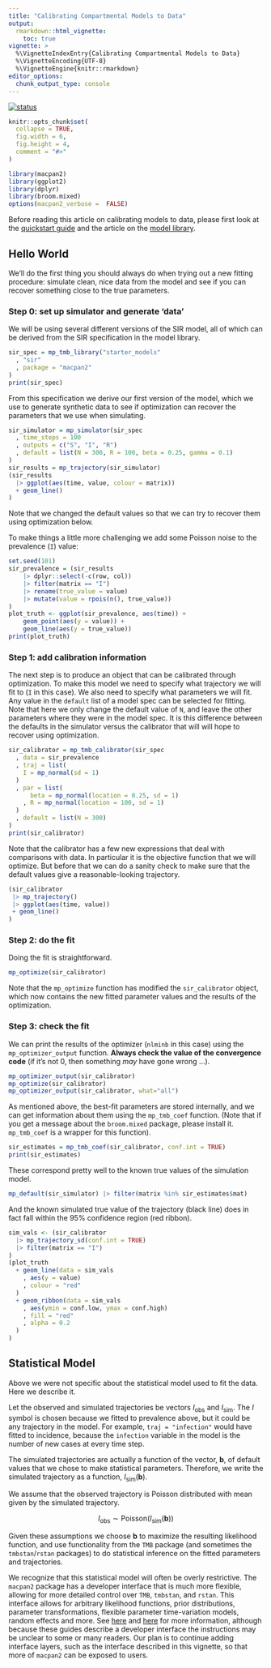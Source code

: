 ```yaml
---
title: "Calibrating Compartmental Models to Data"
output: 
  rmarkdown::html_vignette:
    toc: true
vignette: >
  %\VignetteIndexEntry{Calibrating Compartmental Models to Data}
  %\VignetteEncoding{UTF-8}
  %\VignetteEngine{knitr::rmarkdown}
editor_options: 
  chunk_output_type: console
---
```



[![status](https://img.shields.io/badge/status-working%20draft-red)](https://canmod.github.io/macpan2/articles/vignette-status#working-draft)

```r
knitr::opts_chunk$set(
  collapse = TRUE,
  fig.width = 6,
  fig.height = 4,
  comment = "#>"
)
```

```r
library(macpan2)
library(ggplot2)
library(dplyr)
library(broom.mixed)
options(macpan2_verbose =  FALSE)
```

Before reading this article on calibrating models to data, please first look at the [quickstart guide](https://canmod.github.io/macpan2/articles/quickstart) and the article on the [model library](https://canmod.github.io/macpan2/articles/example_models).

## Hello World

We'll do the first thing you should always do when trying out a new fitting procedure: simulate clean, nice data from the model and see if you can recover something close to the true parameters.

### Step 0: set up simulator and generate 'data'

We will be using several different versions of the SIR model, all of which can be derived from the SIR specification in the model library.
```r
sir_spec = mp_tmb_library("starter_models"
  , "sir"
  , package = "macpan2"
)
print(sir_spec)
```

From this specification we derive our first version of the model, which we use to generate synthetic data to see if optimization can recover the parameters that we use when simulating.
```r
sir_simulator = mp_simulator(sir_spec
  , time_steps = 100
  , outputs = c("S", "I", "R")
  , default = list(N = 300, R = 100, beta = 0.25, gamma = 0.1)
)
sir_results = mp_trajectory(sir_simulator)
(sir_results
  |> ggplot(aes(time, value, colour = matrix))
  + geom_line()
)
```

Note that we changed the default values so that we can try to recover them
using optimization below.

To make things a little more challenging we add some Poisson noise to the prevalence (`I`) value:

```r
set.seed(101)
sir_prevalence = (sir_results
    |> dplyr::select(-c(row, col))
    |> filter(matrix == "I")
    |> rename(true_value = value)
    |> mutate(value = rpois(n(), true_value))
)
plot_truth <- ggplot(sir_prevalence, aes(time)) +
    geom_point(aes(y = value)) +
    geom_line(aes(y = true_value))
print(plot_truth)
```

### Step 1: add calibration information

The next step is to produce an object that can be calibrated through optimization. To make this model we need to specify what trajectory we will fit to (`I` in this case). We also need to specify what parameters we will fit. Any value in the `default` list of a model spec can be selected for fitting. Note that here we only change the default value of `N`, and leave the other parameters where they were in the model spec. It is this difference between the defaults in the simulator versus the calibrator that will will hope to recover using optimization.

```r
sir_calibrator = mp_tmb_calibrator(sir_spec
  , data = sir_prevalence
  , traj = list(
    I = mp_normal(sd = 1)
  )
  , par = list(
      beta = mp_normal(location = 0.25, sd = 1)
    , R = mp_normal(location = 100, sd = 1)
  )
  , default = list(N = 300)
)
print(sir_calibrator)
```

Note that the calibrator has a few new expressions that deal with comparisons with data. In particular it is the objective function that we will optimize. But before that we can do a sanity check to make sure that the default values give a reasonable-looking trajectory.

```r
(sir_calibrator 
 |> mp_trajectory()
 |> ggplot(aes(time, value)) 
 + geom_line()
)
```


### Step 2: do the fit

Doing the fit is straightforward.

```r
mp_optimize(sir_calibrator)
```

Note that the `mp_optimize` function has modified the `sir_calibrator` object, which now contains the new fitted parameter values and the results of the optimization.

### Step 3: check the fit

We can print the results of the optimizer (`nlminb` in this case) using the `mp_optimizer_output` function. **Always check the value of the convergence code** (if it's not 0, then something *may* have gone wrong ...).

```r
mp_optimizer_output(sir_calibrator)
mp_optimize(sir_calibrator)
mp_optimizer_output(sir_calibrator, what="all")
```

As mentioned above, the best-fit parameters are stored internally, and we can get information about
them using the `mp_tmb_coef` function. (Note that if you get a message about the `broom.mixed` package, please install it. `mp_tmb_coef` is a wrapper for this function).
```r
sir_estimates = mp_tmb_coef(sir_calibrator, conf.int = TRUE)
print(sir_estimates)
```

These correspond pretty well to the known true values of the simulation model.
```r
mp_default(sir_simulator) |> filter(matrix %in% sir_estimates$mat)
```

And the known simulated true value of the trajectory (black line) does in 
fact fall within the 95% confidence region (red ribbon).
```r
sim_vals <- (sir_calibrator
  |> mp_trajectory_sd(conf.int = TRUE)
  |> filter(matrix == "I")
)
(plot_truth 
  + geom_line(data = sim_vals
    , aes(y = value)
    , colour = "red"
  )
  + geom_ribbon(data = sim_vals
    , aes(ymin = conf.low, ymax = conf.high)
    , fill = "red"
    , alpha = 0.2
  )
)
```

## Statistical Model

Above we were not specific about the statistical model used to fit the data. Here we describe it.

Let the observed and simulated trajectories be vectors $I_\textrm{obs}$ and $I_\textrm{sim}$. The $I$ symbol is chosen because we fitted to prevalence above, but it could be any trajectory in the model. For example, `traj = "infection"` would have fitted to incidence, because the `infection` variable in the model is the number of new cases at every time step.

The simulated trajectories are actually a function of the vector, $\mathbf b$, of default values that we chose to make statistical parameters. Therefore, we write the simulated trajectory as a function, $I_\textrm{sim}(\mathbf b)$.

We assume that the observed trajectory is Poisson distributed with mean given by the simulated trajectory.

$$
I_{\textrm{obs}} \sim \textrm{Poisson}(I_\textrm{sim}(\mathbf b))
$$

Given these assumptions we choose $\mathbf b$ to maximize the resulting likelihood function, and use functionality from the `TMB` package (and sometimes the `tmbstan`/`rstan` packages) to do statistical inference on the fitted parameters and trajectories.

We recognize that this statistical model will often be overly restrictive. The `macpan2` package has a developer interface that is much more flexible, allowing for more detailed control over `TMB`, `tmbstan`, and `rstan`. This interface allows for arbitrary likelihood functions, prior distributions, parameter transformations, flexible parameter time-variation models, random effects and more. See [here](https://canmod.github.io/macpan2/articles/calibration_advanced.html) and [here](https://canmod.github.io/macpan2/articles/time_varying_parameters.html) for more information, although because these guides describe a developer interface the instructions may be unclear to some or many readers. Our plan is to continue adding interface layers, such as the interface described in this vignette, so that more of `macpan2` can be exposed to users.
